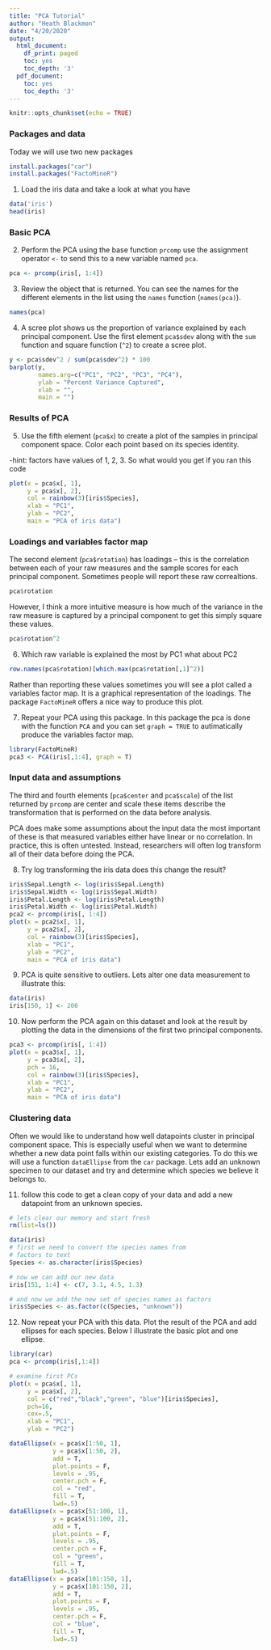 ```yaml
---
title: "PCA Tutorial"
author: "Heath Blackmon"
date: "4/20/2020"
output:
  html_document:
    df_print: paged
    toc: yes
    toc_depth: '3'
  pdf_document:
    toc: yes
    toc_depth: '3'
---
```


```r
knitr::opts_chunk$set(echo = TRUE)
```

### Packages and data

Today we will use two new packages 

```r
install.packages("car")
install.packages("FactoMineR")
```

1) Load the iris data and take a look at what you have

```r
data('iris')
head(iris)
```

### Basic PCA

2) Perform the PCA using the base function `prcomp` use the assignment operator `<-` to send this to a new variable named `pca`.

```r
pca <- prcomp(iris[, 1:4])
```

3) Review the object that is returned. You can see the names for the different elements in the list using the `names` function (`names(pca)`).

```r
names(pca)
```

4) A scree plot shows us the proportion of variance explained by each principal component.  Use the first element `pca$sdev` along with the `sum` function and square function (`^2`) to create a scree plot.

```r
y <- pca$sdev^2 / sum(pca$sdev^2) * 100
barplot(y, 
        names.arg=c("PC1", "PC2", "PC3", "PC4"),
        ylab = "Percent Variance Captured",
        xlab = "",
        main = "")
```


### Results of PCA

5) Use the fifth element (`pca$x`) to create a plot of the samples in principal component space. Color each point based on its species identity.

-hint: factors have values of 1, 2, 3.  So what would you get if you ran this code
```r
plot(x = pca$x[, 1],
     y = pca$x[, 2],
     col = rainbow(3)[iris$Species],
     xlab = "PC1",
     ylab = "PC2",
     main = "PCA of iris data")
```

### Loadings and variables factor map

The second element (`pca$rotation`) has loadings – this is the correlation between each of your raw measures and the sample scores for each principal component.  Sometimes people will report these raw correaltions.  

```r
pca$rotation
```

However, I think a more intuitive measure is how much of the variance in the raw measure is captured by a principal component to get this simply square these values.  

```r
pca$rotation^2
```

6) Which raw variable is explained the most by PC1 what about PC2
```r
row.names(pca$rotation)[which.max(pca$rotation[,1]^2)]
```

Rather than reporting these values sometimes you will see a plot called a variables factor map.  It is a graphical representation of the loadings.  The package `FactoMineR` offers a nice way to produce this plot.  

7) Repeat your PCA using this package. In this package the pca is done with the function `PCA` and you can set `graph = TRUE` to autimatically produce the variables factor map.

```r
library(FactoMineR)
pca3 <- PCA(iris[,1:4], graph = T)
```


### Input data and assumptions

The third and fourth elements (`pca$center` and `pca$scale`) of the list returned by `prcomp` are center and scale these items describe the transformation that is performed on the data before analysis.

PCA does make some assumptions about the input data the most important of these is that measured variables either have linear or no correlation.  In practice, this is often untested.  Instead, researchers will often log transform all of their data before doing the PCA.

8) Try log transforming the iris data does this change the result?

```r
iris$Sepal.Length <- log(iris$Sepal.Length)
iris$Sepal.Width <- log(iris$Sepal.Width)
iris$Petal.Length <- log(iris$Petal.Length)
iris$Petal.Width <- log(iris$Petal.Width)
pca2 <- prcomp(iris[, 1:4])
plot(x = pca2$x[, 1],
     y = pca2$x[, 2],
     col = rainbow(3)[iris$Species],
     xlab = "PC1",
     ylab = "PC2",
     main = "PCA of iris data")
```

9) PCA is quite sensitive to outliers.  Lets alter one data measurement to illustrate this:

```r
data(iris)
iris[150, 1] <- 200
```

10) Now perform the PCA again on this dataset and look at the result by plotting the data in the dimensions of the first two principal components.

```r
pca3 <- prcomp(iris[, 1:4])
plot(x = pca3$x[, 1],
     y = pca3$x[, 2],
     pch = 16,
     col = rainbow(3)[iris$Species],
     xlab = "PC1",
     ylab = "PC2",
     main = "PCA of iris data")

```

### Clustering data

Often we would like to understand how well datapoints cluster in principal component space.  This is especially useful when we want to determine whether a new data point falls within our existing categories.  To do this we will use a function `dataEllipse` from the `car` package. Lets add an unknown specimen to our dataset and try and determine which species we believe it belongs to.

11) follow this code to get a clean copy of your data and add a new datapoint from an unknown species.

```r
# lets clear our memory and start fresh
rm(list=ls())

data(iris)
# first we need to convert the species names from
# factors to text
Species <- as.character(iris$Species)

# now we can add our new data
iris[151, 1:4] <- c(7, 3.1, 4.5, 1.3)

# and now we add the new set of species names as factors
iris$Species <- as.factor(c(Species, "unknown"))
```

12) Now repeat your PCA with this data.  Plot the result of the PCA and add ellipses for each species.  Below I illustrate the basic plot and one ellipse.

```r
library(car)
pca <- prcomp(iris[,1:4])

# examine first PCs
plot(x = pca$x[, 1],
     y = pca$x[, 2],
     col = c("red","black","green", "blue")[iris$Species],
     pch=16,
     cex=.5,
     xlab = "PC1",
     ylab = "PC2")

dataEllipse(x = pca$x[1:50, 1],
            y = pca$x[1:50, 2],
            add = T,
            plot.points = F,
            levels = .95,
            center.pch = F, 
            col = "red",
            fill = T,
            lwd=.5)
dataEllipse(x = pca$x[51:100, 1],
            y = pca$x[51:100, 2],
            add = T,
            plot.points = F,
            levels = .95,
            center.pch = F, 
            col = "green",
            fill = T,
            lwd=.5)
dataEllipse(x = pca$x[101:150, 1],
            y = pca$x[101:150, 2],
            add = T,
            plot.points = F,
            levels = .95,
            center.pch = F, 
            col = "blue",
            fill = T,
            lwd=.5)
```



